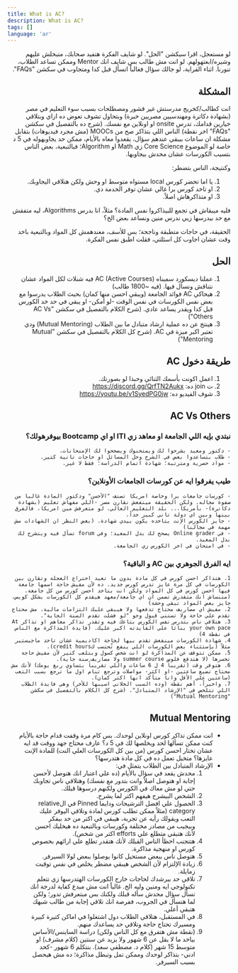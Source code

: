 ```yaml
---
title: What is AC?
description: What is AC?
tags: []
language: 'ar'
---
```



<div dir="rtl">

<Callout type="info" emoji="ℹ️">
  لو مستعجل، اقرا سيكشن "الحل".
</Callout>

<Callout type="info" emoji="ℹ️">
لو شايف الفكرة هتفيد صحابك، متبخلش عليهم وشيره/ابعتهولهم.
</Callout>

<Callout type="info" emoji="ℹ️">
لو انت مش طالب بس شايف انك Mentor وممكن تساعد الطلاب، تنورنا.
</Callout>

<Callout type="info" emoji="ℹ️">
اثناء القراية، لو جالك سؤال فغالباً اتسأل قبل كدا ومتجاوب في سكشن "FAQs".
</Callout>

## المشكلة

انت كطالب/كخريج مدرستش غير قشور ومصطلحات بسبب سوء التعليم في مصر (بشهادة دكاترة ومهندسيين مصريين خبرة) وبتحاول تشوف تعوض ده ازاي وبتلاقي خيارين قدامك، تدرس onsite او اونلاين مع نفسك. (شرح ده بالتفصيل في سكشن "FAQs" اخر نقطة)
الناس اللي بتذاكر صح من MOOCs (مش مجرد فيديوهات) بتقابل مشكلة ان ساعات بيبقي عندهم سؤال، يقعدوا معاه بالأيام، ممكن حد يجاوبهوله في 5 د خاصة لو الموضوع Core Science زي Math او Algorithm؛ فبالتبعية، بعض الناس بتسيب الكورسات عشان محدش بيجاوبها.

وكنتيجة، الناس بتضطر:

1. يا اما تحضر كورس local مستواه متوسط او وحش ولكن هتلاقي اليجاوبك.
2. او تاخد كورس برا غالي عشان توفر الخدمة دي.
3. او متذاكرهاش اصلاً.

فليه ميبقاش في تجمع للبيذاكروا نفس المادة؟ مثلاً، انا بدرس Algorithms، ليه متفقش مع حد بيدرسها زيي ندرس منين ونساعد بعض الخ؟

الحقيقة، في حاجات متطبقة وناجحة؛ بس للأسف، معندهمش كل المواد وبالتبعية باخد وقت عشان اجاوب كل اسئلتي، فقلت اطبق نفس الفكرة.

## الحل

1. عملنا ديسكورد سميناه AC (Active Courses) فيه شنلات لكل المواد عشان نتناقش ونسأل فيها. (فيه ~1800 طالب)
2. هيحاكي AC فوائد الجامعة (ويبقي احسن منها كمان) بحيث الطلاب يدرسوا مع بعض نفس الكورسات في نفس الوقت -لو أمكن- او يبقي في حد خد الكورس قبل كدا ويقدر يساعد عادي. (شرح الكلام بالتفصيل في سكشن "AC Vs Others")
3. هينتج عن ده عملية ارشاد متبادل ما بين الطلاب (Mutual Mentoring) ودي تعتبر اكبر ميزة في AC. (شرح كل الكلام بالتفصيل في سكشن "Mutual Mentoring")

##  طريقة دخول AC

1. اعمل اكونت بأسمك الثنائي وحبذا لو بصورتك.
2. ت join ده: https://discord.gg/QrfTN2Aukx
3. شوف الفيديو ده: https://youtu.be/v1SyedPG0jw

## AC Vs Others

### نبتدي بإيه اللي الجامعة او معاهد زي ITI او اي Bootcamp بيوفرهولك؟
    - دكتور ومعيد يشرحوا لك ويمتحنوك ويصححوا لك الإمتحانات.
    - طلاب بتساعدوا بعض في الشرح وحل المسائل او حاجات تانية كتير.
    - مواد حصرية ومترتبة؛ شهادة اتمام الدراسة؛ فقط لا غير.

### طيب يفرقوا ايه عن كورسات الجامعات الأونلاين؟
    - كورسات جامعات برا وخاصة امريكا تصنف "الأحسن" ودكتور المادة غالباً من صفوة مجاله. ولكن الحقيقة مينفعش نقارن مصر -اللي مفهاش تعليم (بشهادة دكاترة)- بأمريكا... بلد التعليم العالي. لو متعرفش مين امريكا، فالفرق بينها وبين اي دولة تاني كبير جداً.
    - جايز الكورس الإنت بتاخده يكون بيدي شهادة. (بغض النظر ان الشهادات مش مهمة في مجالنا)
    - في Online grader يصحح لك بدل المعيد؛ وفي forum تسأل فيه ويتشرح لك بدل المعيد.
    - في امتحان في اخر الكورس زي الجامعة.

### ايه الفرق الجوهري بين AC و الباقية؟
    1. هتذاكر احسن كورس في كل مادة بدون ما تعيد اختراع العجلة وتقارن بين الكورسات في كل مرة عايز تدرس كورس جديد. ده لأن مفيش حاجة اسمها جامعة فيها احسن كورس في كل المواد ولكن انت بتاخد احسن كورس من كل جامعة. (متنساش انك متقدرش تضمن ان اي جامعة/معهد هيقدم كل الكورسات بشكل كويس، جايز بعض المواد تبقي وحشة)
    2. مفيش اي مصاريف محتاج تدفعها وﻻ هيبقي عليك التزامات مالية. مش محتاج تقدم علي حاجة وﻻ تستني قبول وجو "لو فشلت تقدم السنة الجاية".
    3. هتلاقي ناس بتدرس نفس الكورس بتاعك فيه وتقدر تذاكر معاهم او تذاكر At your own pace بنائاً علي الفايدته اكبر عليك. (فايدة المذاكرة مع الناس في نقطة 4)
    4. شهادة الكورسات مينفعش تقدم بيها لحاجة اكاديمية عشان تاخد ماجيستير مثلاً (بإستثناء بعض الكورسات اللي ينفع تُحتسب كcredit hours).
    5. ممكن تتوقف عن المذاكرة لو انت شخص كسول وبتلعب كتير لأن مفيش حاجة تخسرها (لا هتدفع فلوس summer course وﻻ مصاريف سنة جاية).
    6. هتوفر وقت (تقريباً 4 ل 6 ساعات واللي تقريباً بتساوي ربع يومك) لأنك مش محتاج تضيع ساعتين -او اكثر- مواصلات وترجع تنام اول ما ترجع بسبب التعب (ساعتين علي الأقل وانا متأكد انها اكتر كمان).
    7. واخيراً، أهم نقطة (وده السبب الخلاني اسيبها للأخر) وهي فايدة الطلاب اللي تتلخص في "الإرشاد المتبادل". (شرح كل الكلام بالتفصيل في سكشن "Mutual Mentoring")

## Mutual Mentoring

- انت ممكن تذاكر كورس اونلاين لوحدك. بس كام مرة وقفت قدام حاجة بالأيام كنت ممكن تسألها لحد ويخلصها لك في 5 د؟ عارف محتاج جهد ووقت قد ايه عشان تختار احسن كورس (من بين كل الكورسات العلي النت) للمادة الإنت عايزها؟ متخيل تعمل ده في كل مادة هتدرسها؟
- الإرشاد المتبادل بين الطلاب يتمثل في:
    1. محدش يقعد في سؤال بالأيام (ده علي اعتبار انك هتوصل لأحسن إجابة او هتوصل اصلاً وانت بتدور مع نفسك) وهتلاقي ناس تجاوبك حتي لو مش معاك في الكورس ولكنهم درسوها قبلك.
    2. الشخص البيشرح هيفهم اكتر لما يشرح.
    3. الحصول علي افضل الترشيحات ودايما Pinned في الrelative category (مثلاً ممكن تطلب كورس لمادة وتلاقي اليوفر عليك التعب ويقولك رأيه عن تجربة، هيبقي في اكتر من حد بيفكر وبيجيب من مصادر مختلفة وكورسات وبالتبعية ده هيخليك احسن لأنك هتبقي متطلع علي efforts اكتر من شخص).
    4. هتتجنب اخطأ الناس القبلك لأنك هتقدر تطلع علي ارائهم بخصوص كورس او منهجية مذاكرة.
    5. هتوصل ناس ببعض مستحيل كانوا يوصلوا ببعض لولا السيرفر.
    6. زيادة الإلتزام لأن الشخص هيبقي مضطر يخلص في نفس توقيت زمايلة.
    7. تلاقي حد بيرشدك لحاجات خارج الكورسات الهتدرسها زي تتعلم تكنولوجي ايه ومنين وليه الخ. غالباً انت مش مبدع كفاية لدرجة انك تسأل سؤال محدش سأله قبلك ولكنك بس مبتعرفش تدور؛ ولكن لما هتسأل في الجروب، ففرصة انك تلاقي إجابة من طالب شبهك هتبقي أعلي.
    8. في المستقبل، هتلاقي الطلاب دول اشتغلوا في اماكن كتيرة كبيرة ومسيرك تحتاج حاجة وتلاقي حد يساعدك منهم.
    9. (نقطة مش هتفرق مع كل الناس ولكن) دراسة الساينس/الأساس بياخد ما ﻻ يقل عن 6 شهور وﻻ يزيد عن سنتين (كلام مشرف) او متوسط 15 شهر (كلام د. مصطفي سعد). بنتكلم 6 شهور -كحد ادني- بتذاكر لوحدك وممكن تمل وتبطل مذاكرة؛ ده مش هيحصل بسبب السيرفر.

</div>
